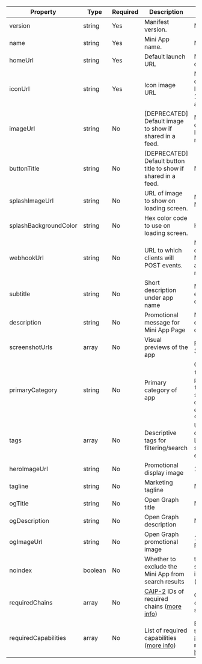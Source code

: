 | Property              | Type    | Required | Description                                         | Constraints                                                                                   |
|-----------------------|---------|----------|-----------------------------------------------------|-----------------------------------------------------------------------------------------------|
| version               | string  | Yes      | Manifest version.                                   | Must be '1'.                                                                                  |
| name                  | string  | Yes      | Mini App name.                                      | Max length 32 characters                                                                      |
| homeUrl               | string  | Yes      | Default launch URL                                  | Max length 1024 characters.                                                                   |
| iconUrl               | string  | Yes      | Icon image URL                                      | Max length 1024 characters.<br />Image must be 1024x1024px PNG, no alpha.                     |
| imageUrl              | string  | No       | [DEPRECATED] Default image to show if shared in a feed. | Max length 1024 characters.<br />Image must be 3:2 aspect ratio.                          |
| buttonTitle           | string  | No       | [DEPRECATED] Default button title to show if shared in a feed. | Max length 32 characters.                                                          |
| splashImageUrl        | string  | No       | URL of image to show on loading screen.             | Max length 32 characters. Must be 200x200px.                                                  |
| splashBackgroundColor | string  | No       | Hex color code to use on loading screen.            | Hex color code.                                                                               |
| webhookUrl            | string  | No       | URL to which clients will POST events.              | Max length 1024 characters.<br />Must be set if the Mini App application uses notifications.  |
| subtitle              | string  | No       | Short description under app name                    | Max 30 characters, no emojis or special characters                                            |
| description           | string  | No       | Promotional message for Mini App Page               | Max 170 characters, no emojis or special characters                                           |
| screenshotUrls        | array   | No       | Visual previews of the app                          | Portrait, 1284 x 2778, max 3 screenshots                                                      |
| primaryCategory       | string  | No       | Primary category of app                             | One of: `games`, `social`, `finance`, `utility`, `productivity`, `health-fitness`, `news-media`, `music`, `shopping`, `education`, `developer-tools`, `entertainment`, `art-creativity` |
| tags                  | array   | No       | Descriptive tags for filtering/search               | Up to 5 tags, max 20 characters each. Lowercase, no spaces, no special characters, no emojis. |
| heroImageUrl          | string  | No       | Promotional display image                           | 1200 x 630px (1.91:1)                                                                         |
| tagline               | string  | No       | Marketing tagline                                   | Max 30 characters                                                                             |
| ogTitle               | string  | No       | Open Graph title                                    | Max 30 characters                                                                             |
| ogDescription         | string  | No       | Open Graph description                              | Max 100 characters                                                                            |
| ogImageUrl            | string  | No       | Open Graph promotional image                        | 1200 x 630px (1.91:1) PNG                                                                     |
| noindex               | boolean | No       | Whether to exclude the Mini App from search results | true - to exclude from search results, false - to include in search results (default)         |
| requiredChains        | array   | No       | [CAIP-2](https://github.com/ChainAgnostic/CAIPs/blob/main/CAIPs/caip-2.md) IDs of required chains ([more info](/docs/sdk/detecting-capabilities)) | Only chains listed in `chainList` [here](https://github.com/farcasterxyz/miniapps/blob/main/packages/frame-core/src/schemas/manifest.ts) are supported |
| requiredCapabilities  | array   | No       | List of required capabilities ([more info](/docs/sdk/detecting-capabilities)) | Each entry must be a path to an SDK method. Full list in `miniAppHostCapabilityList` [here](https://github.com/farcasterxyz/miniapps/blob/main/packages/frame-core/src/types.ts) |
